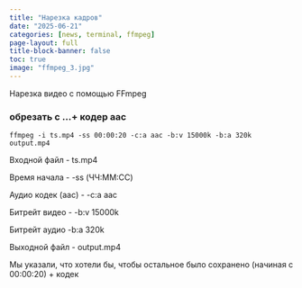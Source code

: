 ```yaml
---
title: "Нарезка кадров"
date: "2025-06-21"
categories: [news, terminal, ffmpeg]
page-layout: full
title-block-banner: false
toc: true
image: "ffmpeg_3.jpg"
---
```


Нарезка видео с помощью FFmpeg

### обрезать с ...+ кодер aac
```
ffmpeg -i ts.mp4 -ss 00:00:20 -c:a aac -b:v 15000k -b:a 320k output.mp4
```
Входной файл - ts.mp4

Время начала - -ss (ЧЧ:ММ:СС)

Аудио кодек (aac) -  -c:a aac

Битрейт видео  -  -b:v 15000k

Битрейт аудио -b:a 320k

Выходной файл - output.mp4

Мы указали, что хотели бы, чтобы остальное было сохранено (начиная с  00:00:20) + кодек

